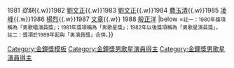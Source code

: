 {{Navbox with columns
|name    = 金鐘獎男歌星演員
|titlestyle = background: yellow
|title   = '''電視[[金鐘獎]]男歌星演員'''
|groupstyle = background: #dcb28c
|group1 = 1980年代
|list1 =  1980 [[劉文正]]{{.w}}1981 ''從缺''{{.w}}1982 [[劉文正]]{{.w}}1983 [[劉文正]]{{.w}}1984 [[費玉清]]{{.w}}1985 [[凌峰]]{{.w}}1986 [[楊烈]]{{.w}}1987 [[文章 (歌手)|文章]]{{.w}} 1988 [[殷正洋]]
|below =<small>註一：1980年獎項稱為「男歌唱演員獎」；1981年獎項稱為「男歌星獎」；1982年以後獎項稱為「男歌星演員獎」。</br>
註二：獎項於1989年起與「男演員獎」合併。</small>}}
<noinclude>
[[Category:金鐘獎模板]]
[[Category:金鐘獎男歌星演員得主]]
</noinclude>
<includeonly>[[Category:金鐘獎男歌星演員得主]]</includeonly>